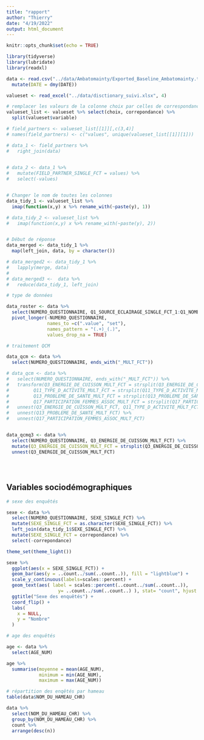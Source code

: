 ```yaml
---
title: "rapport"
author: "Thierry"
date: "4/19/2022"
output: html_document
---
```


```r
knitr::opts_chunk$set(echo = TRUE)
```


```r
library(tidyverse)
library(lubridate)
library(readxl)


```



```r

data <- read.csv("../data/Ambatomainty/Exported_Baseline_Ambatomainty.txt", sep = ";", strip.white = TRUE, na.strings = c("", NA)) %>% 
  mutate(DATE = dmy(DATE))

valueset <- read_excel("../data/disctionary_suivi.xlsx", 4)

# remplacer les valeurs de la colonne choix par celles de correspondance dans data
valueset_list <- valueset %>% select(choix, correpondance) %>% 
  split(valueset$variable)

# field_partners <- valueset_list[[1]][,c(3,4)] 
# names(field_partners) <- c("values", unique(valueset_list[[1]][1]))

# data_1 <- field_partners %>% 
#   right_join(data)
  

# data_2 <- data_1 %>% 
#   mutate(FIELD_PARTNER_SINGLE_FCT = values) %>% 
#   select(-values)


# Changer le nom de toutes les colonnes
data_tidy_1 <- valueset_list %>% 
  imap(function(x,y) x %>% rename_with(~paste(y), 1))

# data_tidy_2 <- valueset_list %>% 
#   imap(function(x,y) x %>% rename_with(~paste(y), 2))


# Début de réponse
data_merged <- data_tidy_1 %>% 
  map(left_join, data, by = character())

# data_merged2 <- data_tidy_1 %>% 
#   lapply(merge, data)
# 
# data_merged3 <-  data %>% 
#   reduce(data_tidy_1, left_join)

# type de données

data_roster <- data %>% 
  select(NUMERO_QUESTIONNAIRE, Q1_SOURCE_ECLAIRAGE_SINGLE_FCT_1:Q1_NOMBRE_JOURS_UTILISATION_PAR_NUM_5) %>% 
  pivot_longer(-NUMERO_QUESTIONNAIRE, 
               names_to =c(".value", "set"),
               names_pattern = "(.+)_(.)",
               values_drop_na = TRUE) 

# traitement QCM

data_qcm <- data %>%
  select(NUMERO_QUESTIONNAIRE, ends_with("_MULT_FCT"))

# data_qcm <- data %>% 
#   select(NUMERO_QUESTIONNAIRE, ends_with("_MULT_FCT")) %>% 
#   transform(Q3_ENERGIE_DE_CUISSON_MULT_FCT = strsplit(Q3_ENERGIE_DE_CUISSON_MULT_FCT, ""),
#         Q11_TYPE_D_ACTIVITE_MULT_FCT = strsplit(Q11_TYPE_D_ACTIVITE_MULT_FCT, ""),
#         Q13_PROBLEME_DE_SANTE_MULT_FCT = strsplit(Q13_PROBLEME_DE_SANTE_MULT_FCT, ""),
#         Q17_PARTICIPATION_FEMMES_ASSOC_MULT_FCT = strsplit(Q17_PARTICIPATION_FEMMES_ASSOC_MULT_FCT, "")) %>% 
#   unnest(Q3_ENERGIE_DE_CUISSON_MULT_FCT, Q11_TYPE_D_ACTIVITE_MULT_FCT) %>%  
#   unnest(Q13_PROBLEME_DE_SANTE_MULT_FCT) %>% 
#   unnest(Q17_PARTICIPATION_FEMMES_ASSOC_MULT_FCT)


data_qcmq3 <- data %>%
  select(NUMERO_QUESTIONNAIRE, Q3_ENERGIE_DE_CUISSON_MULT_FCT) %>% 
  mutate(Q3_ENERGIE_DE_CUISSON_MULT_FCT = strsplit(Q3_ENERGIE_DE_CUISSON_MULT_FCT, "")) %>%
  unnest(Q3_ENERGIE_DE_CUISSON_MULT_FCT)



```


## 

```r



```





## Variables sociodémographiques

```r

# sexe des enquêtés

sexe <- data %>% 
  select(NUMERO_QUESTIONNAIRE, SEXE_SINGLE_FCT) %>%
  mutate(SEXE_SINGLE_FCT = as.character(SEXE_SINGLE_FCT)) %>% 
  left_join(data_tidy_1$SEXE_SINGLE_FCT) %>% 
  mutate(SEXE_SINGLE_FCT = correpondance) %>% 
  select(-correpondance)

theme_set(theme_light())

sexe %>% 
  ggplot(aes(x = SEXE_SINGLE_FCT)) +
  geom_bar(aes(y = ..count../sum(..count..)), fill = "lightblue") +
  scale_y_continuous(labels=scales::percent) +
  geom_text(aes( label = scales::percent(..count../sum(..count..)),
                   y= ..count../sum(..count..) ), stat= "count", hjust = -.05) +
  ggtitle("Sexe des enquêtés") +
  coord_flip() +
  labs(
    x = NULL,
    y = "Nombre"
  )

# age des enquêtés

age <- data %>% 
  select(AGE_NUM)

age %>% 
  summarise(moyenne = mean(AGE_NUM),
            minimum = min(AGE_NUM),
            maximum = max(AGE_NUM)) 

# répartition des enqêtés par hameau
table(data$NOM_DU_HAMEAU_CHR) 

data %>% 
  select(NOM_DU_HAMEAU_CHR) %>% 
  group_by(NOM_DU_HAMEAU_CHR) %>% 
  count %>% 
  arrange(desc(n))


```



